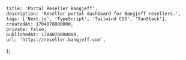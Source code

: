    title: 'Portal Reseller Bangjeff',
    description: 'Reseller portal dashboard for Bangjeff resellers.',
    tags: ['Next.js', 'TypeScript', 'Tailwind CSS', 'TanStack'],
    createdAt: 1704078000000,
    private: false,
    publishedAt: 1704078000000,
    url: 'https://reseller.bangjeff.com',
};
